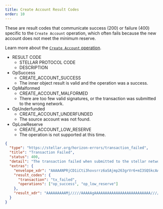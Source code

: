 ```yaml
---
title: Create Account Result Codes
order: 10
---
```



These are result codes that communicate success (200) or failure (400) specific to the `Create Account` operation, which often fails because the new account does not meet the minimum reserve.

Learn more about the [`Create Account` operation](../../../../docs/glossary/operations/create-account.mdx).

<NestedTable>

- RESULT CODE
  - STELLAR PROTOCOL CODE
  - DESCRIPTION
- OpSuccess
  - CREATE_ACCOUNT_SUCCESS
  - The inner object result is valid and the operation was a success.
- OpMalformed
  - CREATE_ACCOUNT_MALFORMED
  - There are too few valid signatures, or the transaction was submitted to the wrong network.
- OpUnderfunded
  - CREATE_ACCOUNT_UNDERFUNDED
  - The source account was not found.
- OpLowReserve
  - CREATE_ACCOUNT_LOW_RESERVE
  - The operation is not supported at this time.

</NestedTable>

<ExampleResponse title="Example Response for an “op_low_reserve” Result Code">

```json
{
  "type": "https://stellar.org/horizon-errors/transaction_failed",
  "title": "Transaction Failed",
  "status": 400,
  "detail": "The transaction failed when submitted to the stellar network. The `extras.result_codes` field on this response contains further details.  Descriptions of each code can be found at: https://www.stellar.org/developers/learn/concepts/list-of-operations.html",
  "extras": {
    "envelope_xdr": "AAAAANPRjCD1iCti3hovsrrz6aSAjmp263grVr6+mI3SQSkcAAAAyAAPRLgAAAABAAAAAAAAAAAAAAACAAAAAAAAAAAAAAAArki/TnIipBc7Y+Hd87mnZdtBxzm7vu6iXpwcRz6zGskAAAAAATEtAAAAAAAAAAAAAAAAAIGSJ37hgqXXrIqnus4A7142mjj3+9Vlg3alUICjxuBUAAAAAAAAdTAAAAAAAAAAAdJBKRwAAABAou657z1OKvjF8d2QSKKGJEQZUeHvqK+Vdciz478h5KAr/M7fUxxafUqZFkBgx8WcxrsiMZ03ygloZi3NaQm3Cg==",
    "result_codes": {
      "transaction": "tx_failed",
      "operations": ["op_success", "op_low_reserve"]
    },
    "result_xdr": "AAAAAAAAAMj/////AAAAAgAAAAAAAAAAAAAAAAAAAAAAAAAA/////QAAAAA="
  }
}
```

</ExampleResponse>
